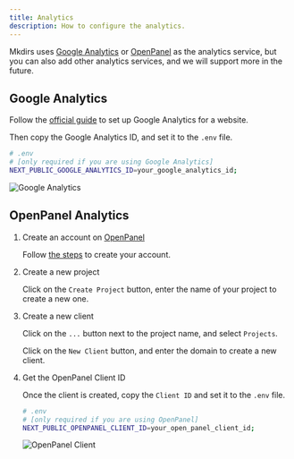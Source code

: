 ```yaml
---
title: Analytics
description: How to configure the analytics.
---
```



Mkdirs uses [Google Analytics](https://analytics.google.com/) or [OpenPanel](https://openpanel.dev/) as the analytics service, but you can also add other analytics services, and we will support more in the future.

## Google Analytics

Follow the [official guide](https://support.google.com/analytics/answer/9304153) to set up Google Analytics for a website.

Then copy the Google Analytics ID, and set it to the `.env` file.

```bash
# .env
# [only required if you are using Google Analytics]
NEXT_PUBLIC_GOOGLE_ANALYTICS_ID=your_google_analytics_id;
```

![Google Analytics](../../../assets/images/analytics-google.png)

## OpenPanel Analytics

<Steps>

1. Create an account on [OpenPanel](https://openpanel.dev//login)

   Follow [the steps](https://dashboard.openpanel.dev/login) to create your account.

2. Create a new project

   Click on the `Create Project` button, enter the name of your project to create a new one.

3. Create a new client

   Click on the `...` button next to the project name, and select `Projects`.

   Click on the `New Client` button, and enter the domain to create a new client.

4. Get the OpenPanel Client ID

   Once the client is created, copy the `Client ID` and set it to the `.env` file.

    ```bash
    # .env
    # [only required if you are using OpenPanel]
    NEXT_PUBLIC_OPENPANEL_CLIENT_ID=your_open_panel_client_id;
    ```

    ![OpenPanel Client](../../../assets/images/openpanel-client.png)

</Steps>
